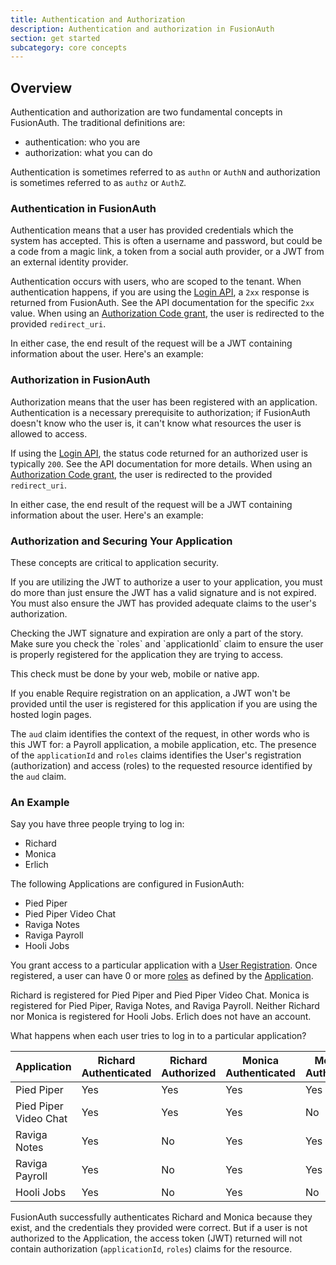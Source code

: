 ```yaml
---
title: Authentication and Authorization
description: Authentication and authorization in FusionAuth
section: get started
subcategory: core concepts
---
```


## Overview

Authentication and authorization are two fundamental concepts in FusionAuth. The traditional definitions are:

* authentication: who you are
* authorization: what you can do

Authentication is sometimes referred to as `authn` or `AuthN` and authorization is sometimes referred to as `authz` or `AuthZ`.

### Authentication in FusionAuth

Authentication means that a user has provided credentials which the system has accepted. This is often a username and password, but could be a code from a magic link, a token from a social auth provider, or a JWT from an external identity provider.

Authentication occurs with users, who are scoped to the tenant. When authentication happens, if you are using the [Login API](/docs/apis/login), a `2xx` response is returned from FusionAuth. See the API documentation for the specific `2xx` value. When using an [Authorization Code grant](/docs/lifecycle/authenticate-users/oauth/overview), the user is redirected to the provided `redirect_uri`.

In either case, the end result of the request will be a JWT containing information about the user. Here's an example:

<JSON title="Example JWT For an Authenticated But Not Authorized User" src="login/jwt-unauthorized.json" />

### Authorization in FusionAuth

Authorization means that the user has been registered with an application. Authentication is a necessary prerequisite to authorization; if FusionAuth doesn't know who the user is, it can't know what resources the user is allowed to access.

If using the [Login API](/docs/apis/login), the status code returned for an authorized user is typically `200`. See the API documentation for more details. When using an [Authorization Code grant](/docs/lifecycle/authenticate-users/oauth/overview), the user is redirected to the provided `redirect_uri`.

In either case, the end result of the request will be a JWT containing information about the user. Here's an example:

<JSON title="Example JWT For an Authorized User" src="login/jwt.json" />

### Authorization and Securing Your Application

These concepts are critical to application security.

If you are utilizing the JWT to authorize a user to your application, you must do more than just ensure the JWT has a valid signature and is not expired. You must also ensure the JWT has provided adequate claims to the user's authorization.

<Aside type="note">
Checking the JWT signature and expiration are only a part of the story. Make sure you check the `roles` and `applicationId` claim to ensure the user is properly registered for the application they are trying to access.

This check must be done by your web, mobile or native app.
</Aside>

If you enable <InlineField>Require registration</InlineField> on an application, a JWT won't be provided until the user is registered for this application if you are using the hosted login pages.

The `aud` claim identifies the context of the request, in other words who is this JWT for: a Payroll application, a mobile application, etc. The presence of the `applicationId` and `roles` claims identifies the User's registration (authorization) and access (roles) to the requested resource identified by the `aud` claim.

### An Example

Say you have three people trying to log in:

* Richard
* Monica
* Erlich

The following Applications are configured in FusionAuth:

* Pied Piper
* Pied Piper Video Chat
* Raviga Notes
* Raviga Payroll
* Hooli Jobs

You grant access to a particular application with a [User Registration](/docs/get-started/core-concepts/registrations). Once registered, a user can have 0 or more [roles](/docs/get-started/core-concepts/roles) as defined by the [Application](/docs/get-started/core-concepts/applications).

Richard is registered for Pied Piper and Pied Piper Video Chat. Monica is registered for Pied Piper, Raviga Notes, and Raviga Payroll. Neither Richard nor Monica is registered for Hooli Jobs. Erlich does not have an account.

What happens when each user tries to log in to a particular application?

| Application           | Richard Authenticated | Richard Authorized | Monica Authenticated | Monica Authorized | Erlich Authenticated | Erlich Authorized |
|-----------------------|-----------------------|--------------------|----------------------|-------------------|----------------------|-------------------|
| Pied Piper            | Yes                   | Yes                | Yes                  | Yes               | No                   | No                |
| Pied Piper Video Chat | Yes                   | Yes                | Yes                  | No                | No                   | No                |
| Raviga Notes          | Yes                   | No                 | Yes                  | Yes               | No                   | No                |
| Raviga Payroll        | Yes                   | No                 | Yes                  | Yes               | No                   | No                |
| Hooli Jobs            | Yes                   | No                 | Yes                  | No                | No                   | No                |

FusionAuth successfully authenticates Richard and Monica because they exist, and the credentials they provided were correct. But if a user is not authorized to the Application, the access token (JWT) returned will not contain authorization (`applicationId`, `roles`) claims for the resource.

